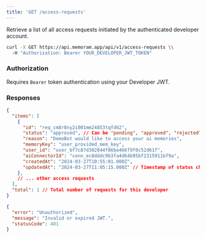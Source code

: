```yaml
---
title: 'GET /access-requests'
---
```


Retrieve a list of all access requests initiated by the authenticated developer account.

<RequestExample>

```bash Example Request
curl -X GET https://api.memoram.app/api/v1/access-requests \\
  -H "Authorization: Bearer YOUR_DEVELOPER_JWT_TOKEN"
```

</RequestExample>

### Authorization

Requires `Bearer` token authentication using your Developer JWT.

### Responses

<ResponseExample>

```json 200 OK: Success
{
  "items": [
    {
      "id": "req_cm8r8ny2i001mm24853tqfd62",
      "status": "approved", // Can be "pending", "approved", "rejected", "revoked"
      "reason": "DemoBot would like to access your ai memories",
      "memoryKey": "user_provided_mem_key", 
      "user_id": "user_bf7c87d302044f86be466f9f0c52d61f", 
      "aiConnectorId": "conn_ec8dddc9b3fa4d64b95bf2315911bf9a",
      "createdAt": "2024-03-27T10:55:01.000Z",
      "updatedAt": "2024-03-27T11:05:15.000Z" // Timestamp of status change
    },
    // ... other access requests
  ],
  "total": 1 // Total number of requests for this developer
}
```

```json 401 Unauthorized
{
  "error": "Unauthorized",
  "message": "Invalid or expired JWT.",
  "statusCode": 401
}
```

</ResponseExample> 